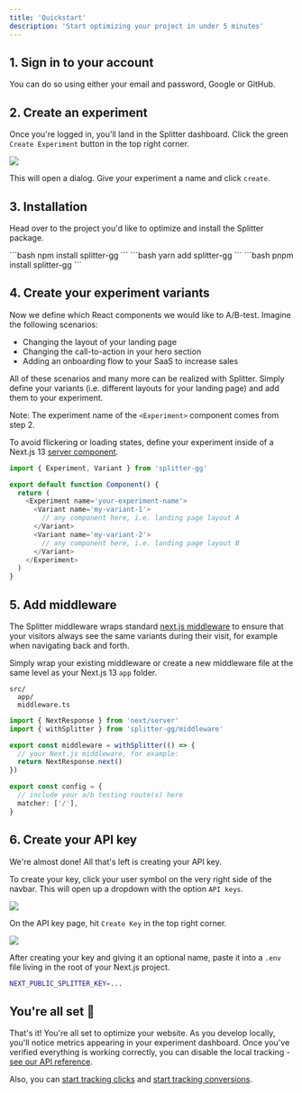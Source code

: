 ```yaml
---
title: 'Quickstart'
description: 'Start optimizing your project in under 5 minutes'
---
```


## 1. Sign in to your account

You can do so using either your email and password, Google or GitHub.

## 2. Create an experiment

Once you're logged in, you'll land in the Splitter dashboard. Click the green `Create Experiment` button in the top right corner.

<Frame>
  <img
    style={{ borderRadius: '0.5rem' }}
    src='https://utfs.io/f/46d5a2c3-c298-42c5-88af-0039ade8f4d8-47lwgi.png'
  />
</Frame>

This will open a dialog. Give your experiment a name and click `create`.

## 3. Installation

Head over to the project you'd like to optimize and install the Splitter package.

<Tabs>
  <Tab title='npm'>
  ```bash
npm install splitter-gg 
  ```
  </Tab>
  <Tab title='npm'>
  ```bash
yarn add splitter-gg 
  ```
  </Tab>
  <Tab title='npm'>
  ```bash
pnpm install splitter-gg 
  ```
  </Tab>
</Tabs>

## 4. Create your experiment variants

Now we define which React components we would like to A/B-test. Imagine the following scenarios:

- Changing the layout of your landing page
- Changing the call-to-action in your hero section
- Adding an onboarding flow to your SaaS to increase sales

All of these scenarios and many more can be realized with Splitter. Simply define your variants (i.e. different layouts for your landing page) and add them to your experiment.

Note: The experiment name of the `<Experiment>` component comes from step 2.

<Tip>

To avoid flickering or loading states, define your experiment inside of a Next.js 13 [server component](https://nextjs.org/docs/app/building-your-application/rendering/server-components).

</Tip>

```typescript ServerComponent.tsx
import { Experiment, Variant } from 'splitter-gg'

export default function Component() {
  return (
    <Experiment name='your-experiment-name'>
      <Variant name='my-variant-1'>
        // any component here, i.e. landing page layout A
      </Variant>
      <Variant name='my-variant-2'>
        // any component here, i.e. landing page layout B
      </Variant>
    </Experiment>
  )
}
```

## 5. Add middleware

The Splitter middleware wraps standard [next.js middleware](https://nextjs.org/docs/app/building-your-application/routing/middleware) to ensure that your visitors always see the same variants during their visit, for example when navigating back and forth.

Simply wrap your existing middleware or create a new middleware file at the same level as your Next.js 13 `app` folder.

```
src/
  app/
  middleware.ts
```

```typescript middleware.ts
import { NextResponse } from 'next/server'
import { withSplitter } from 'splitter-gg/middleware'

export const middleware = withSplitter(() => {
  // your Next.js middleware, for example:
  return NextResponse.next()
})

export const config = {
  // include your a/b testing route(s) here
  matcher: ['/'],
}
```

## 6. Create your API key

We're almost done! All that's left is creating your API key.

To create your key, click your user symbol on the very right side of the navbar.
This will open up a dropdown with the option `API keys`.

<Frame>
  <img
    style={{ borderRadius: '0.5rem' }}
    src='https://utfs.io/f/7895dc9e-251e-45b9-bbc6-deaffdb784ee-d98j4k.png'
  />
</Frame>

On the API key page, hit `Create Key` in the top right corner.

<Frame>
  <img
    style={{ borderRadius: '0.5rem' }}
    src='https://utfs.io/f/16b5f3b5-0c9b-4181-9385-c06d5546f859-p1kpwv.png'
  />
</Frame>

After creating your key and giving it an optional name, paste it into a `.env` file living in the root of your Next.js project.

```bash .env
NEXT_PUBLIC_SPLITTER_KEY=...
```

## You're all set 🎉

That's it! You're all set to optimize your website. As you develop locally, you'll notice metrics appearing in your experiment dashboard.
Once you've verified everything is working correctly, you can disable the local tracking - [see our API reference]().

Also, you can [start tracking clicks]() and [start tracking conversions]().
